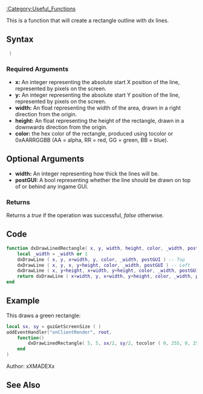 {{Useful Function}}
[[/:Category:Useful_Functions.md|:Category:Useful_Functions]]

This is a function that will create a rectangle outline with dx lines.

==Syntax==
<syntaxhighlight lang="lua"> )</syntaxhighlight>

===Required Arguments=== 
* '''x:''' An integer representing the absolute start X position of the line, represented by pixels on the screen.
* '''y:''' An integer representing the absolute start Y position of the line, represented by pixels on the screen.
* '''width:''' An float representing the width of the area, drawn in a right direction from the origin.
* '''height:''' An float representing the height of the rectangle, drawn in a downwards direction from the origin.
* '''color:''' the hex color of the rectangle, produced using tocolor or 0xAARRGGBB (AA = alpha, RR = red, GG = green, BB = blue).

==Optional Arguments==
{{OptionalArg}}
* '''width:''' An integer representing how thick the lines will be.
* '''postGUI:''' A bool representing whether the line should be drawn on top of or behind any ingame GUI.

===Returns===
Returns a ''true'' if the operation was successful, ''false'' otherwise.

==Code==
<section name="Clientside script" class="client" show="true">
<syntaxhighlight lang="lua">
function dxDrawLinedRectangle( x, y, width, height, color, _width, postGUI )
	local _width = _width or 1
	dxDrawLine ( x, y, x+width, y, color, _width, postGUI ) -- Top
	dxDrawLine ( x, y, x, y+height, color, _width, postGUI ) -- Left
	dxDrawLine ( x, y+height, x+width, y+height, color, _width, postGUI ) -- Bottom
	return dxDrawLine ( x+width, y, x+width, y+height, color, _width, postGUI ) -- Right
end</syntaxhighlight>
</section>

==Example==
This draws a green rectangle:
<syntaxhighlight lang="lua">
local sx, sy = guiGetScreenSize ( )
addEventHandler("onClientRender", root,
    function()
        dxDrawLinedRectangle( 5, 5, sx/2, sy/2, tocolor ( 0, 255, 0, 255 ), 3, true )
    end
)
</syntaxhighlight>


Author: xXMADEXx

==See Also==
{{Useful_Functions}}